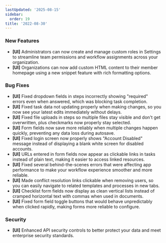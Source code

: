 ```yaml
---
lastUpdated: '2025-08-15'
sidebar:
  order: 19
title: '2022-08-30'
---
```


### New Features

- **[UI]** Administrators can now create and manage custom roles in Settings to streamline team permissions and workflow assignments across your organization.
- **[UI]** Organizations can now add custom HTML content to their member homepage using a new snippet feature with rich formatting options.

### Bug Fixes

- **[UI]** Fixed dropdown fields in steps incorrectly showing "required" errors even when answered, which was blocking task completion.
- **[UI]** Fixed task data not updating properly when making changes, so you now see your latest edits immediately without delays.
- **[UI]** Fixed file uploads in steps so multiple files stay visible and don't get overwritten, plus checkmarks now properly stay selected.
- **[UI]** Form fields now save more reliably when multiple changes happen quickly, preventing any data loss during autosave.
- **[UI]** Fixed login screen now properly shows "Account Disabled" message instead of displaying a blank white screen for disabled accounts.
- **[UI]** URLs entered in form fields now appear as clickable links in tasks instead of plain text, making it easier to access linked resources.
- **[UI]** Fixed several behind-the-scenes errors that were affecting app performance to make your workflow experience smoother and more reliable.
- **[UI]** Made conflict resolution links clickable when removing users, so you can easily navigate to related templates and processes in new tabs.
- **[UI]** Checklist form fields now display as clean vertical lists instead of cramped horizontal text with commas when used in documents.
- **[UI]** Fixed form field toggle buttons that would behave unpredictably when clicked rapidly, making forms more reliable to configure.

### Security

- **[UI]** Enhanced API security controls to better protect your data and meet enterprise security standards.